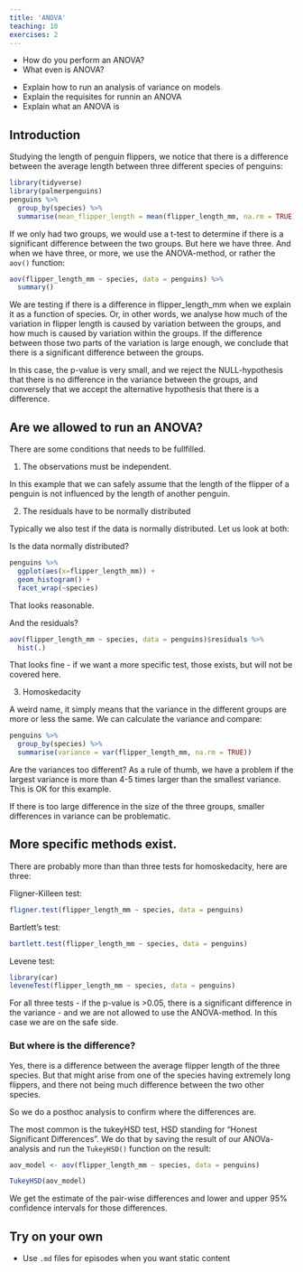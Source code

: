 ```yaml
---
title: 'ANOVA'
teaching: 10
exercises: 2
---
```


:::::::::::::::::::::::::::::::::::::: questions 

- How do you perform an ANOVA?
- What even is ANOVA?

::::::::::::::::::::::::::::::::::::::::::::::::

::::::::::::::::::::::::::::::::::::: objectives

- Explain how to run an analysis of variance on models
- Explain the requisites for runnin an ANOVA
- Explain what an ANOVA is
::::::::::::::::::::::::::::::::::::::::::::::::

## Introduction

Studying the length of penguin flippers, we notice that
there is a difference between the average length between
three different species of penguins:

```r
library(tidyverse)
library(palmerpenguins)
penguins %>% 
  group_by(species) %>% 
  summarise(mean_flipper_length = mean(flipper_length_mm, na.rm = TRUE))
```

If we only had two groups, we would use a t-test to determine
if there is a significant difference between the two groups. But
here we have three. And when we have three, or more, we use
the ANOVA-method, or rather the `aov()` function: 

```r
aov(flipper_length_mm ~ species, data = penguins) %>% 
  summary() 
```

We are testing if there is a difference in flipper_length_mm 
when we explain it as a function of species. Or, in other words,
we analyse how much of the variation in flipper length is
caused by variation between the groups, and how much is caused
by variation within the groups. If the difference between those
two parts of the variation is large enough, we conclude that there is
a significant difference between the groups.

In this case, the p-value is very small, and we reject the
NULL-hypothesis that there is no difference in the variance 
between the groups, and conversely that we accept the 
alternative hypothesis that there is a difference.


## Are we allowed to run an ANOVA?

There are some conditions that needs to be fullfilled. 

1. The observations must be independent.

In this example that we can safely assume that the length of the
flipper of a penguin is not influenced by the length of another
penguin.

2. The residuals have to be normally distributed

Typically we also test if the data is normally distributed. Let us
look at both:

Is the data normally distributed?

```r
penguins %>% 
  ggplot(aes(x=flipper_length_mm)) +
  geom_histogram() +
  facet_wrap(~species)
```
That looks reasonable.

And the residuals?

```r
aov(flipper_length_mm ~ species, data = penguins)$residuals %>% 
  hist(.)
```

That looks fine - if we want a more specific test, those exists,
but will not be covered here.

3. Homoskedacity 

A weird name, it simply means that the variance in the different
groups are more or less the same. We can calculate the variance
and compare:

```r
penguins %>% 
  group_by(species) %>% 
  summarise(variance = var(flipper_length_mm, na.rm = TRUE))
```

Are the variances too different? As a rule of thumb, we have a 
problem if the largest variance is more than 4-5 times larger
than the smallest variance. This is OK for this example.

If there is too large difference in the size of the three groups,
smaller differences in variance can be problematic.

:::: spoiler

## More specific methods exist.

There are probably more than than three tests for homoskedacity, here 
are three:

Fligner-Killeen test:

```r
fligner.test(flipper_length_mm ~ species, data = penguins)
```

Bartlett's test:

```r
bartlett.test(flipper_length_mm ~ species, data = penguins)
```
Levene test:
```r
library(car)
leveneTest(flipper_length_mm ~ species, data = penguins)
```

For all three tests - if the p-value is >0.05, there is a significant
difference in the variance - and we are not allowed to use the 
ANOVA-method. In this case we are on the safe side.

::::

### But where is the difference?

Yes, there is a difference between the average flipper length
of the three species. But that might arise from one of the species
having extremely long flippers, and there not being much 
difference between the two other species. 

So we do a posthoc analysis to confirm where the differences 
are.

The most common is the tukeyHSD test, HSD standing for
"Honest Significant Differences". We do that by saving the
result of our ANOVa-analysis and run the `TukeyHSD()` function
on the result:

```r
aov_model <- aov(flipper_length_mm ~ species, data = penguins)

TukeyHSD(aov_model)
```
We get the estimate of the pair-wise differences and 
lower and upper 95% confidence intervals for those differences.


:::: challenge

## Try on your own

:::: solution


::::

::::

::::::::::::::::::::::::::::::::::::: keypoints 

- Use `.md` files for episodes when you want static content

::::::::::::::::::::::::::::::::::::::::::::::::


